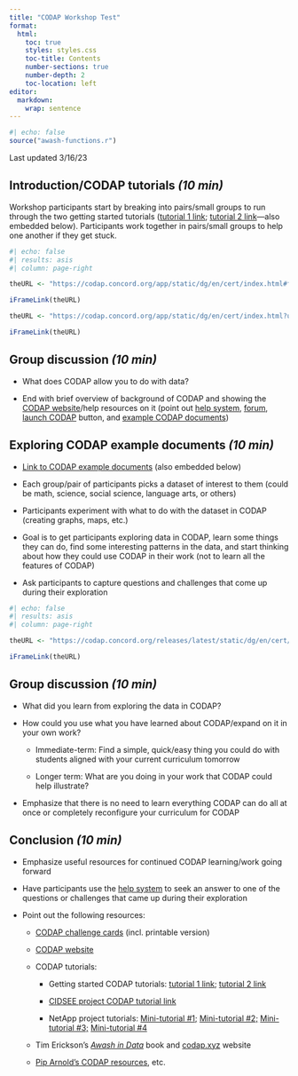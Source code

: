 ```yaml
---
title: "CODAP Workshop Test"
format: 
  html:
    toc: true
    styles: styles.css
    toc-title: Contents
    number-sections: true
    number-depth: 2
    toc-location: left
editor: 
  markdown: 
    wrap: sentence
---
```


```r
#| echo: false
source("awash-functions.r")
```

Last updated 3/16/23

## Introduction/CODAP tutorials *(10 min)*

Workshop participants start by breaking into pairs/small groups to run through the two getting started tutorials ([tutorial 1 link](https://codap.concord.org/app/static/dg/en/cert/index.html#file=examples:Getting%20started%20with%20CODAP); [tutorial 2 link](https://codap.concord.org/app/static/dg/en/cert/index.html?url=https://concord-consortium.github.io/codap-data/example-documents/src/documents/get_started_2.codap)---also embedded below).
Participants work together in pairs/small groups to help one another if they get stuck.

```r
#| echo: false
#| results: asis
#| column: page-right

theURL <- "https://codap.concord.org/app/static/dg/en/cert/index.html#file=examples:Getting%20started%20with%20CODAP"

iFrameLink(theURL)

theURL <- "https://codap.concord.org/app/static/dg/en/cert/index.html?url=https://concord-consortium.github.io/codap-data/example-documents/src/documents/get_started_2.codap"

iFrameLink(theURL)
```

## Group discussion *(10 min)*

-   What does CODAP allow you to do with data?

-   End with brief overview of background of CODAP and showing the [CODAP website](https://codap.concord.org/)/help resources on it (point out [help system](https://codap.concord.org/help/), [forum](https://codap.concord.org/forums/), [launch CODAP](https://codap.concord.org/app/static/dg/en/cert/index.html) button, and [example CODAP documents](https://concord-consortium.github.io/codap-data/))

## Exploring CODAP example documents *(10 min)*

-   [Link to CODAP example documents](https://concord-consortium.github.io/codap-data/) (also embedded below)

-   Each group/pair of participants picks a dataset of interest to them (could be math, science, social science, language arts, or others)

-   Participants experiment with what to do with the dataset in CODAP (creating graphs, maps, etc.)

-   Goal is to get participants exploring data in CODAP, learn some things they can do, find some interesting patterns in the data, and start thinking about how they could use CODAP in their work (not to learn all the features of CODAP)

-   Ask participants to capture questions and challenges that come up during their exploration

```r
#| echo: false
#| results: asis
#| column: page-right

theURL <- "https://codap.concord.org/releases/latest/static/dg/en/cert/index.html?di=https://concord-consortium.github.io/codap-data/&standalone=true&embeddedMode=yes"

iFrameLink(theURL)
```

## Group discussion *(10 min)*

-   What did you learn from exploring the data in CODAP?

-   How could you use what you have learned about CODAP/expand on it in your own work?

    -   Immediate-term: Find a simple, quick/easy thing you could do with students aligned with your current curriculum tomorrow

    -   Longer term: What are you doing in your work that CODAP could help illustrate?

-   Emphasize that there is no need to learn everything CODAP can do all at once or completely reconfigure your curriculum for CODAP

## Conclusion *(10 min)*

-   Emphasize useful resources for continued CODAP learning/work going forward

-   Have participants use the [help system](https://codap.concord.org/help/) to seek an answer to one of the questions or challenges that came up during their exploration

-   Point out the following resources:

    -   [CODAP challenge cards](https://www.terc.edu/dataclubs/modules/) (incl. printable version)

    -   [CODAP website](https://codap.concord.org/)

    -   CODAP tutorials:

        -   Getting started CODAP tutorials: [tutorial 1 link](https://codap.concord.org/app/static/dg/en/cert/index.html#file=examples:Getting%20started%20with%20CODAP); [tutorial 2 link](https://codap.concord.org/app/static/dg/en/cert/index.html?url=https://concord-consortium.github.io/codap-data/example-documents/src/documents/get_started_2.codap)

        -   [CIDSEE project CODAP tutorial link](https://bit.ly/DDCodapTutorial)

        -   NetApp project tutorials: [Mini-tutorial #1;](https://nam02.safelinks.protection.outlook.com/?url=https%3A%2F%2Fcodap.concord.org%2Freleases%2Flatest%2Fstatic%2Fdg%2Fen%2Fcert%2Findex.html%3Furl%3Dhttps%3A%2F%2Fchaddorsey.github.io%2FCODAP-plugins%2FMini-tutorials%2Fonboarding-documents%2FMini-tutorial-1.codap&data=05%7C01%7Candee_rubin%40terc.edu%7Cd1c039f5b7654c68f8ba08db14ebb9f1%7C322d5924eb17485dad2e5078894cc39a%7C0%7C0%7C638126774916604339%7CUnknown%7CTWFpbGZsb3d8eyJWIjoiMC4wLjAwMDAiLCJQIjoiV2luMzIiLCJBTiI6Ik1haWwiLCJXVCI6Mn0%3D%7C3000%7C%7C%7C&sdata=zUVzAxl00cwqE%2B%2BU5sc415Er%2FawatDtZH25yEXUmyxc%3D&reserved=0) [Mini-tutorial #2;](https://nam02.safelinks.protection.outlook.com/?url=https%3A%2F%2Fcodap.concord.org%2Freleases%2Flatest%2Fstatic%2Fdg%2Fen%2Fcert%2Findex.html%3Furl%3Dhttps%3A%2F%2Fchaddorsey.github.io%2FCODAP-plugins%2FMini-tutorials%2Fonboarding-documents%2FMini-tutorial-2.codap&data=05%7C01%7Candee_rubin%40terc.edu%7Cd1c039f5b7654c68f8ba08db14ebb9f1%7C322d5924eb17485dad2e5078894cc39a%7C0%7C0%7C638126774916604339%7CUnknown%7CTWFpbGZsb3d8eyJWIjoiMC4wLjAwMDAiLCJQIjoiV2luMzIiLCJBTiI6Ik1haWwiLCJXVCI6Mn0%3D%7C3000%7C%7C%7C&sdata=UCulAUeVCokl6hD7%2FzMuBKUUEsxWfUm6n5fMQ9H%2FXPU%3D&reserved=0) [Mini-tutorial #3;](https://nam02.safelinks.protection.outlook.com/?url=https%3A%2F%2Fcodap.concord.org%2Freleases%2Flatest%2Fstatic%2Fdg%2Fen%2Fcert%2Findex.html%3Furl%3Dhttps%3A%2F%2Fchaddorsey.github.io%2FCODAP-plugins%2FMini-tutorials%2Fonboarding-documents%2FMini-tutorial-3.codap&data=05%7C01%7Candee_rubin%40terc.edu%7Cd1c039f5b7654c68f8ba08db14ebb9f1%7C322d5924eb17485dad2e5078894cc39a%7C0%7C0%7C638126774916604339%7CUnknown%7CTWFpbGZsb3d8eyJWIjoiMC4wLjAwMDAiLCJQIjoiV2luMzIiLCJBTiI6Ik1haWwiLCJXVCI6Mn0%3D%7C3000%7C%7C%7C&sdata=ST62kQzdA0QEw5%2BxFWIhUaK0TaAkKiJH1USP4VYnTOU%3D&reserved=0) [Mini-tutorial #4](https://nam02.safelinks.protection.outlook.com/?url=https%3A%2F%2Fcodap.concord.org%2Freleases%2Flatest%2Fstatic%2Fdg%2Fen%2Fcert%2Findex.html%3Furl%3Dhttps%3A%2F%2Fchaddorsey.github.io%2FCODAP-plugins%2FMini-tutorials%2Fonboarding-documents%2FMini-tutorial-4.codap&data=05%7C01%7Candee_rubin%40terc.edu%7Cd1c039f5b7654c68f8ba08db14ebb9f1%7C322d5924eb17485dad2e5078894cc39a%7C0%7C0%7C638126774916604339%7CUnknown%7CTWFpbGZsb3d8eyJWIjoiMC4wLjAwMDAiLCJQIjoiV2luMzIiLCJBTiI6Ik1haWwiLCJXVCI6Mn0%3D%7C3000%7C%7C%7C&sdata=kTYMGadMfDCKUHLSKkGjTQXn4blN1NDojjacmcZGk64%3D&reserved=0)

    -   Tim Erickson's [*Awash in Data*](https://codap.xyz/awash/) book and [codap.xyz](http://codap.xyz) website

    -   [Pip Arnold's CODAP resources](https://karekareeducation.co.nz/category/codap/), etc.
